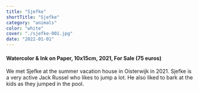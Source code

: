 ```yaml
---
title: "Sjefke"
shortTitle: "Sjefke"
category: "animals"
color: "white"
cover: "./sjefke-001.jpg"
date: "2022-01-01"
---
```

    
#### Watercolor & Ink on Paper, 10x15cm, 2021, For Sale (75 euros)
    
We met Sjefke at the summer vacation house in Oisterwijk in 2021. Sjefke is a very active Jack Russel who likes to jump a lot. He also liked to bark at the kids as they jumped in the pool.